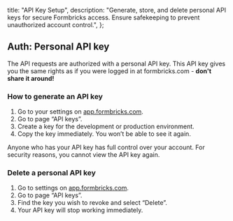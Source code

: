 
  title: "API Key Setup",
  description:
    "Generate, store, and delete personal API keys for secure Formbricks access. Ensure safekeeping to prevent unauthorized account control.",
};

## Auth: Personal API key

The API requests are authorized with a personal API key. This API key gives you the same rights as if you were logged in at formbricks.com - **don't share it around!**

### How to generate an API key

1. Go to your settings on [app.formbricks.com](https://app.formbricks.com).
2. Go to page “API keys”.
3. Create a key for the development or production environment.
4. Copy the key immediately. You won’t be able to see it again.

<Callout title="Store API key safely" type="warning">
  Anyone who has your API key has full control over your account. For security reasons, you cannot view the
  API key again.
</Callout>

### Delete a personal API key

1. Go to settings on [app.formbricks.com](https://app.formbricks.com/me/settings).
2. Go to page “API keys”.
3. Find the key you wish to revoke and select “Delete”.
4. Your API key will stop working immediately.


